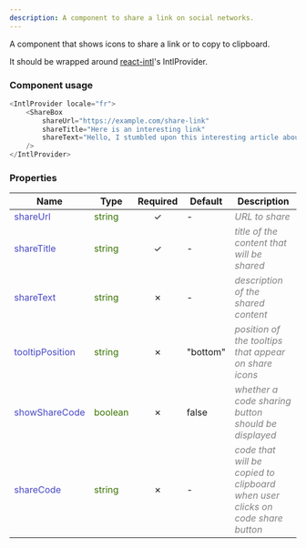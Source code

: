 ```yaml
---
description: A component to share a link on social networks.
---
```



A component that shows icons to share a link or to copy to clipboard.

It should be wrapped around [react-intl](https://formatjs.io/docs/getting-started/installation/)'s IntlProvider.

### Component usage
```js
<IntlProvider locale="fr">
    <ShareBox 
        shareUrl="https://example.com/share-link"
        shareTitle="Here is an interesting link"
        shareText="Hello, I stumbled upon this interesting article about asteroids. You should check it out !"
    />
</IntlProvider>
```

### Properties
| **Name**      | **Type** | **Required** | **Default** | **Description** |
| ----------- | ----------- | :-----------: | ----------- | ----------- |
| <font color='#4646c6'>shareUrl</font> | <font color="#397300">string</font> | &check; | - | <font color="grey">*URL to share*</font> |
| <font color='#4646c6'>shareTitle</font> | <font color="#397300">string</font> | &check; | - | <font color="grey">*title of the content that will be shared*</font> |
| <font color='#4646c6'>shareText</font> | <font color="#397300">string</font> | &cross; | - | <font color="grey">*description of the shared content*</font> |
| <font color='#4646c6'>tooltipPosition</font> | <font color="#397300">string</font> | &cross; | "bottom" | <font color="grey">*position of the tooltips that appear on share icons*</font> |
| <font color='#4646c6'>showShareCode</font> | <font color="#397300">boolean</font> | &cross; | false | <font color="grey">*whether a code sharing button should be displayed*</font> |
| <font color='#4646c6'>shareCode</font> | <font color="#397300">string</font> | &cross; | - | <font color="grey">*code that will be copied to clipboard when user clicks on code share button*</font> |